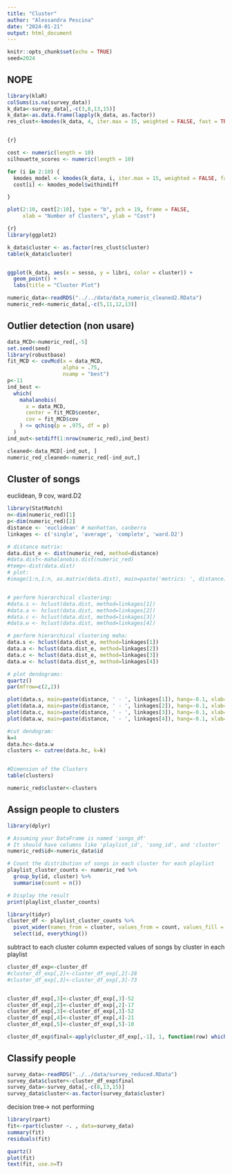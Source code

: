 ```yaml
---
title: "Cluster"
author: "Alessandra Pescina"
date: "2024-01-21"
output: html_document
---
```


```r
knitr::opts_chunk$set(echo = TRUE)
seed=2024
```

## NOPE
```r

library(klaR)
colSums(is.na(survey_data))
k_data<-survey_data[,-c(3,8,13,15)]
k_data<-as.data.frame(lapply(k_data, as.factor))
res_clust<-kmodes(k_data, 4, iter.max = 15, weighted = FALSE, fast = TRUE)


{r}

cost <- numeric(length = 10)
silhouette_scores <- numeric(length = 10)

for (i in 2:10) {
  kmodes_model <- kmodes(k_data, i, iter.max = 15, weighted = FALSE, fast = TRUE)
  cost[i] <- kmodes_model$withindiff

}

plot(2:10, cost[2:10], type = "b", pch = 19, frame = FALSE, 
     xlab = "Number of Clusters", ylab = "Cost")

{r}
library(ggplot2)

k_data$cluster <- as.factor(res_clust$cluster)
table(k_data$cluster)


ggplot(k_data, aes(x = sesso, y = libri, color = cluster)) +
  geom_point() +
  labs(title = "Cluster Plot")
```


```r
numeric_data<-readRDS("../../data/data_numeric_cleaned2.RData")
numeric_red<-numeric_data[,-c(5,11,12,13)]
```


## Outlier detection (non usare)

```r

data_MCD<-numeric_red[,-5]
set.seed(seed)
library(robustbase)
fit_MCD <- covMcd(x = data_MCD, 
                  alpha = .75,
                  nsamp = "best") 
p<-11
ind_best <-
  which(
    mahalanobis(
      x = data_MCD,
      center = fit_MCD$center,
      cov = fit_MCD$cov
    ) <= qchisq(p = .975, df = p)
  )
ind_out<-setdiff(1:nrow(numeric_red),ind_best)

cleaned<-data_MCD[-ind_out, ]
numeric_red_cleaned<-numeric_red[-ind_out,]
```


## Cluster of songs 

euclidean, 9 cov, ward.D2
```r
library(StatMatch)
n<-dim(numeric_red)[1]
p<-dim(numeric_red)[2]
distance <- 'euclidean' # manhattan, canberra
linkages <- c('single', 'average', 'complete', 'ward.D2')

# distance matrix:
data.dist_e <- dist(numeric_red, method=distance)
#data.dist<-mahalanobis.dist(numeric_red)
#temp<-dist(data.dist)
# plot:
#image(1:n,1:n, as.matrix(data.dist), main=paste('metrics: ', distance), asp=1, xlab='', ylab='')


# perform hierarchical clustering:
#data.s <- hclust(data.dist, method=linkages[1])
#data.a <- hclust(data.dist, method=linkages[2])
#data.c <- hclust(data.dist, method=linkages[3])
#data.w <- hclust(data.dist, method=linkages[4])

# perform hierarchical clustering maha:
data.s <- hclust(data.dist_e, method=linkages[1])
data.a <- hclust(data.dist_e, method=linkages[2])
data.c <- hclust(data.dist_e, method=linkages[3])
data.w <- hclust(data.dist_e, method=linkages[4])

# plot dendograms:
quartz()
par(mfrow=c(2,2))

plot(data.s, main=paste(distance, ' - ', linkages[1]), hang=-0.1, xlab='', labels=F, cex=0.6, sub='')
plot(data.a, main=paste(distance, ' - ', linkages[2]), hang=-0.1, xlab='', labels=F, cex=0.6, sub='')
plot(data.c, main=paste(distance, ' - ', linkages[3]), hang=-0.1, xlab='', labels=F, cex=0.6, sub='')
plot(data.w, main=paste(distance, ' - ', linkages[4]), hang=-0.1, xlab='', labels=F, cex=0.6, sub='')
```

```r
#cut dendogram:
k=4
data.hc<-data.w
clusters <- cutree(data.hc, k=k)


#Dimension of the Clusters
table(clusters)
```


```r
numeric_red$cluster<-clusters
```

## Assign people to clusters

```r
library(dplyr)

# Assuming your DataFrame is named 'songs_df'
# It should have columns like 'playlist_id', 'song_id', and 'cluster'
numeric_red$id<-numeric_data$id

# Count the distribution of songs in each cluster for each playlist
playlist_cluster_counts <- numeric_red %>%
  group_by(id, cluster) %>%
  summarise(count = n())

# Display the result
print(playlist_cluster_counts)

library(tidyr)
cluster_df <- playlist_cluster_counts %>%
  pivot_wider(names_from = cluster, values_from = count, values_fill = 0) %>%
  select(id, everything())
```

subtract to each cluster column expected values of songs by cluster in each playlist

```r
cluster_df_exp<-cluster_df
#cluster_df_exp[,2]<-cluster_df_exp[,2]-28
#cluster_df_exp[,3]<-cluster_df_exp[,3]-73


cluster_df_exp[,3]<-cluster_df_exp[,3]-52
cluster_df_exp[,2]<-cluster_df_exp[,2]-17
cluster_df_exp[,3]<-cluster_df_exp[,3]-52
cluster_df_exp[,4]<-cluster_df_exp[,4]-21
cluster_df_exp[,5]<-cluster_df_exp[,5]-10
```

```r
cluster_df_exp$final<-apply(cluster_df_exp[,-1], 1, function(row) which.max(row))

```

## Classify people 

```r
survey_data<-readRDS("../../data/survey_reduced.RData")
survey_data$cluster<-cluster_df_exp$final
survey_data<-survey_data[,-c(8,13,15)]
survey_data$cluster<-as.factor(survey_data$cluster)
```

decision tree-> not performing
```r
library(rpart)
fit<-rpart(cluster ~. , data=survey_data)
summary(fit)
residuals(fit)

quartz()
plot(fit)
text(fit, use.n=T)
```

